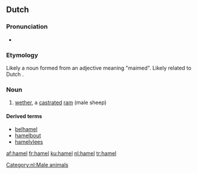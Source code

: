 ==Dutch==

===Pronunciation===
* {{audio|nl-hamel.ogg|hamel|lang=nl}}

===Etymology===
Likely a noun formed from an adjective meaning "maimed". Likely related to Dutch {{term|ham||bacon|lang=nl}}.

===Noun===
{{nl-noun|m|-s|hameltje}}

# [[wether]], a [[castrate]]d [[ram]] (male sheep)

====Derived terms====
* [[belhamel]]
* [[hamelbout]]
* [[hamelvlees]]

[[Category:nl:Male animals]]

[[af:hamel]]
[[fr:hamel]]
[[ku:hamel]]
[[nl:hamel]]
[[tr:hamel]]